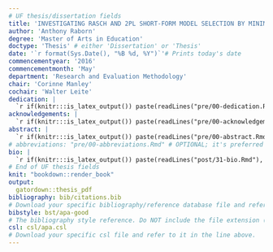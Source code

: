 ```yaml
---
# UF thesis/dissertation fields
title: 'INVESTIGATING RASCH AND 2PL SHORT-FORM MODEL SELECTION BY MINIMIZING OUT-SAMPLE CLASSIFICATION ERROR' # ALL CAPS
author: 'Anthony Raborn'
degree: 'Master of Arts in Education'
doctype: 'Thesis' # either 'Dissertation' or 'Thesis'
date: '`r format(Sys.Date(), "%B %d, %Y")`'# Prints today's date
commencementyear: '2016'
commencementmonth: 'May'
department: 'Research and Evaluation Methodology'
chair: 'Corinne Manley'
cochair: 'Walter Leite'
dedication: |
  `r if(knitr:::is_latex_output()) paste(readLines("pre/00-dedication.Rmd"), collapse = '\n  ')`
acknowledgements: |
  `r if(knitr:::is_latex_output()) paste(readLines("pre/00-acknowledgements.Rmd"), collapse = '\n  ')`
abstract: |
  `r if(knitr:::is_latex_output()) paste(readLines("pre/00-abstract.Rmd"), collapse = '\n  ')`
# abbreviations: "pre/00-abbreviations.Rmd" # OPTIONAL; it's preferred to write out abbreviations the first time you use them
bio: |
  `r if(knitr:::is_latex_output()) paste(readLines("post/31-bio.Rmd"), collapse = '\n  ')`
# End of UF thesis fields
knit: "bookdown::render_book"
output:
  gatordown::thesis_pdf
bibliography: bib/citations.bib
# Download your specific bibliography/reference database file and refer to it in the line above.
bibstyle: bst/apa-good
# The bibliography style reference. Do NOT include the file extension (.bst)!
csl: csl/apa.csl
# Download your specific csl file and refer to it in the line above.
---
```

